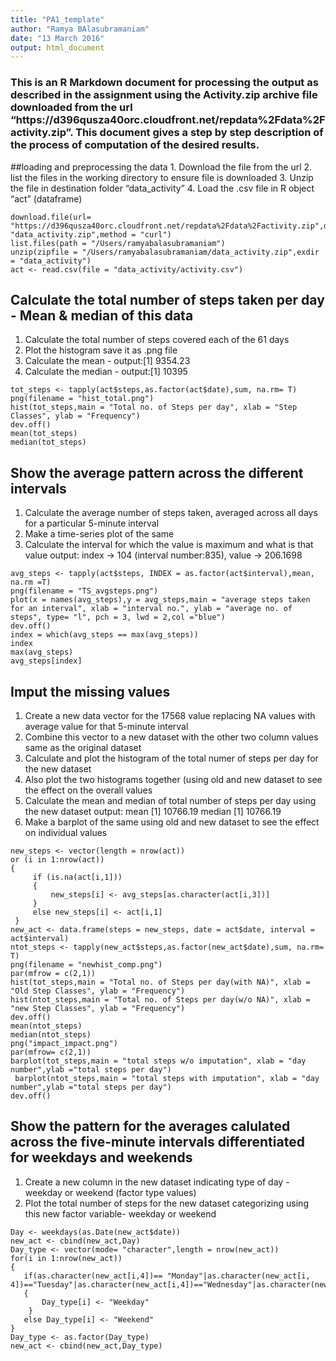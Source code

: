 ```yaml
---
title: "PA1_template"
author: "Ramya BAlasubramaniam"
date: "13 March 2016"
output: html_document
---
```


### This is an R Markdown document for processing the output as described in the assignment using the Activity.zip archive file downloaded from the url "https://d396qusza40orc.cloudfront.net/repdata%2Fdata%2Factivity.zip". This document gives a step by step description of the process of computation of the desired results.

##loading and preprocessing the data
1. Download the file from the url
2. list the files in the working directory to ensure file is downloaded
3. Unzip the file in destination folder "data_activity"
4. Load the .csv file in R object "act" (dataframe)

```LOAD
download.file(url= "https://d396qusza40orc.cloudfront.net/repdata%2Fdata%2Factivity.zip",destfile= "data_activity.zip",method = "curl")
list.files(path = "/Users/ramyabalasubramaniam")
unzip(zipfile = "/Users/ramyabalasubramaniam/data_activity.zip",exdir = "data_activity")
act <- read.csv(file = "data_activity/activity.csv")
```
## Calculate the total number of steps taken per day - Mean & median of this data
1. Calculate the total number of steps covered each of the 61 days
2. Plot the histogram save it as .png file
3. Calculate the mean - 
output:[1] 9354.23
4. Calculate the median -
output:[1] 10395

```CALCULATE
tot_steps <- tapply(act$steps,as.factor(act$date),sum, na.rm= T)
png(filename = "hist_total.png")
hist(tot_steps,main = "Total no. of Steps per day", xlab = "Step Classes", ylab = "Frequency")
dev.off()
mean(tot_steps)
median(tot_steps)
```
## Show the average pattern across the different intervals
1. Calculate the average number of steps taken, averaged across all days for a particular 5-minute interval
2. Make a time-series plot of the same
3. Calculate the interval for which the value is maximum and what is that value 
output: index -> 104 (interval number:835), value -> 206.1698 

```AVERAGE
avg_steps <- tapply(act$steps, INDEX = as.factor(act$interval),mean, na.rm =T)
png(filename = "TS_avgsteps.png")
plot(x = names(avg_steps),y = avg_steps,main = "average steps taken for an interval", xlab = "interval no.", ylab = "average no. of steps", type= "l", pch = 3, lwd = 2,col ="blue")
dev.off()
index = which(avg_steps == max(avg_steps))
index
max(avg_steps)
avg_steps[index]
```
## Imput the missing values
1. Create a new data vector for the 17568 value replacing NA values with average value for that 5-minute interval
2. Combine this vector to a new dataset with the other two column values same as the original dataset
3. Calculate and plot the histogram of the total numer of steps per day for the new dataset
4. Also plot the two histograms together (using old and new dataset to see the effect on the overall values
5. Calculate the mean and median of total number of steps per day using the new dataset
output: mean [1] 10766.19
median [1] 10766.19
6. Make a barplot of the same using old and new dataset to see the effect on individual values
```IMPUTE
new_steps <- vector(length = nrow(act))
or (i in 1:nrow(act))
{
     if (is.na(act[i,1]))
     {
         new_steps[i] <- avg_steps[as.character(act[i,3])]
     }
     else new_steps[i] <- act[i,1]
 }
new_act <- data.frame(steps = new_steps, date = act$date, interval = act$interval)
ntot_steps <- tapply(new_act$steps,as.factor(new_act$date),sum, na.rm= T) 
png(filename = "newhist_comp.png")
par(mfrow = c(2,1))
hist(tot_steps,main = "Total no. of Steps per day(with NA)", xlab = "Old Step Classes", ylab = "Frequency")
hist(ntot_steps,main = "Total no. of Steps per day(w/o NA)", xlab = "new Step Classes", ylab = "Frequency")
dev.off()
mean(ntot_steps)
median(ntot_steps)
png("impact_impact.png")
par(mfrow= c(2,1))
barplot(tot_steps,main = "total steps w/o imputation", xlab = "day number",ylab ="total steps per day")
 barplot(ntot_steps,main = "total steps with imputation", xlab = "day number",ylab ="total steps per day")
dev.off()
```

## Show the pattern for the averages calulated across the five-minute intervals differentiated for weekdays and weekends
1. Create a new column in the new dataset indicating type of day - weekday or weekend (factor type values)
2. Plot the total number of steps for the new dataset categorizing using this new factor variable- weekday or weekend

```PATTERN
Day <- weekdays(as.Date(new_act$date))
new_act <- cbind(new_act,Day)
Day_type <- vector(mode= "character",length = nrow(new_act))
for(i in 1:nrow(new_act))
{
   if(as.character(new_act[i,4])== "Monday"|as.character(new_act[i, 4])=="Tuesday"|as.character(new_act[i,4])=="Wednesday"|as.character(new_act[i,4])=="Thrusday"|as.character(new_act[i,4])=="Friday")
   { 
   	   Day_type[i] <- "Weekday"
   	}
   else Day_type[i] <- "Weekend"
}
Day_type <- as.factor(Day_type)
new_act <- cbind(new_act,Day_type)
```

